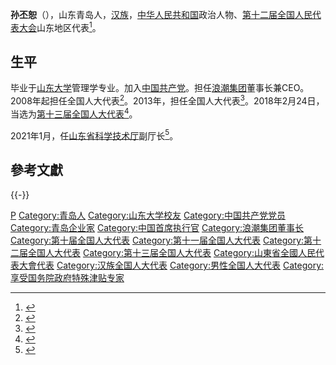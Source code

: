 '''孙丕恕'''（{{bd|1962年|||catIdx=Sun孙}}），山东青岛人，[[汉族|汉族]]，[[中华人民共和国|中华人民共和国]]政治人物、[[第十二届全国人民代表大会|第十二届全国人民代表大会]]山东地区代表<ref>{{cite web|author=新华网|title=第十一届全国人大代表|url=http://news.xinhuanet.com/ziliao/2008-03/03/content_7708230.htm?node=36628|publisher=新华网|accessdate=2014-01-07|archive-date=2014-01-10|archive-url=https://web.archive.org/web/20140110211415/http://news.xinhuanet.com/ziliao/2008-03/03/content_7708230.htm?node=36628|dead-url=no}}</ref>。

==生平==
毕业于[[山东大学|山东大学]]管理学专业。加入[[中国共产党|中国共产党]]。担任[[浪潮集团|浪潮集团]]董事长兼CEO。2008年起担任全国人大代表<ref>{{cite news|title=全国人大代表信息-孙丕恕|url=http://210.82.31.1:8084/delegate/viewDelegate.action?dbid=111260|accessdate=2013-04-05|newspaper=全国人大网|archive-url=https://web.archive.org/web/20140424124402/http://www.npc.gov.cn/delegate/viewDelegate.action?dbid=111260|archive-date=2014-04-24|dead-url=yes}}</ref>。2013年，担任全国人大代表<ref>{{cite news|title=全国人大代表信息-孙丕恕|url=http://210.82.31.1:8084/delegate/viewDelegate.action?dbid=121237|accessdate=2013-04-05|newspaper=全国人大网|archive-url=https://web.archive.org/web/20140424124305/http://www.npc.gov.cn/delegate/viewDelegate.action?dbid=121237|archive-date=2014-04-24|dead-url=yes}}</ref>。2018年2月24日，当选为[[第十三届全国人大代表|第十三届全国人大代表]]<ref>{{Cite web|title=（受权发布）中华人民共和国第十三届全国人民代表大会代表名单-中新网|url=http://www.chinanews.com/gn/2018/02-25/8453959.shtml|accessdate=2021-02-13|work=中新网|archive-date=2018-02-27|archive-url=https://web.archive.org/web/20180227031724/http://www.chinanews.com/gn/2018/02-25/8453959.shtml|dead-url=no}}</ref>。

2021年1月，任[[山东省科学技术厅|山东省科学技术厅]]副厅长<ref>{{Cite web|url=http://district.ce.cn/newarea/sddy/202101/30/t20210130_36275736.shtml|title=山东任免孙丕恕、于红波、吴衍涛、高建广、乔丙武、陈嘉川等职务|publisher=中国经济网|accessdate=2022-04-19|archive-date=2021-01-30|archive-url=https://web.archive.org/web/20210130115327/http://district.ce.cn/newarea/sddy/202101/30/t20210130_36275736.shtml}}</ref>。

==參考文獻==
{{reflist}}

{{-}}
{{start box}}
{{s-bus}}
{{s-new}}
{{s-title|[[浪潮集团|浪潮集团]]董事长|2006年12月－2020年12月}}
{{s-after|[[邹庆忠|邹庆忠]]}}
{{end box}}

{{Authority control}}

{{DEFAULTSORT:Sun孙}}
[[Category:孙姓|P]]
[[Category:青岛人|Category:青岛人]]
[[Category:山东大学校友|Category:山东大学校友]]
[[Category:中国共产党党员|Category:中国共产党党员]]
[[Category:青岛企业家|Category:青岛企业家]]
[[Category:中国首席执行官|Category:中国首席执行官]]
[[Category:浪潮集团董事长|Category:浪潮集团董事长]]
[[Category:第十届全国人大代表|Category:第十届全国人大代表]]
[[Category:第十一届全国人大代表|Category:第十一届全国人大代表]]
[[Category:第十二届全国人大代表|Category:第十二届全国人大代表]]
[[Category:第十三届全国人大代表|Category:第十三届全国人大代表]]
[[Category:山東省全國人民代表大會代表|Category:山東省全國人民代表大會代表]]
[[Category:汉族全国人大代表|Category:汉族全国人大代表]]
[[Category:男性全国人大代表|Category:男性全国人大代表]]
[[Category:享受国务院政府特殊津贴专家|Category:享受国务院政府特殊津贴专家]]